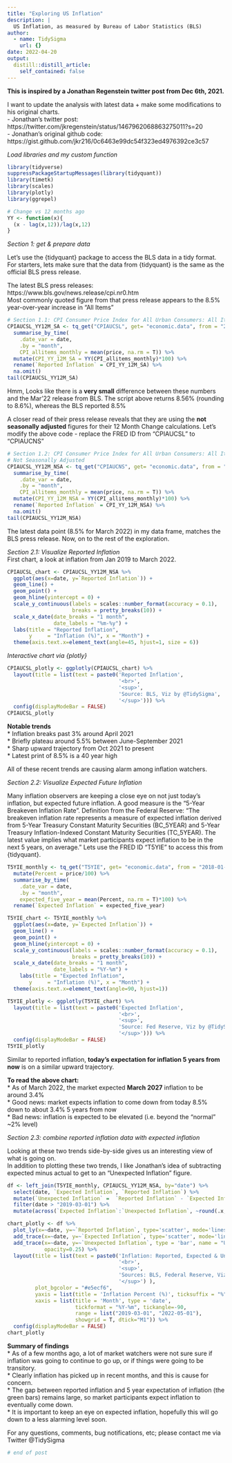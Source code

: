 ```yaml
---
title: "Exploring US Inflation"
description: |
  US Inflation, as measured by Bureau of Labor Statistics (BLS)
author:
  - name: TidySigma
    url: {}
date: 2022-04-20
output:
  distill::distill_article:
    self_contained: false
---
```


**This is inspired by a Jonathan Regenstein twitter post from Dec 6th, 2021.**   

I want to update the analysis with latest data + make some modifications to his original charts.  
- Jonathan's twitter post: https://twitter.com/jkregenstein/status/1467962068863275011?s=20  
- Jonathan's original github code: https://gist.github.com/jkr216/0c6463e99dc54f323ed4976392ce3c57  

*Load libraries and my custom function*
```r
library(tidyverse)
suppressPackageStartupMessages(library(tidyquant))
library(timetk)
library(scales)
library(plotly)
library(ggrepel)

# Change vs 12 months ago
YY <- function(x){
  (x - lag(x,12))/lag(x,12)
}

```

*Section 1: get & prepare data*  

Let's use the {tidyquant} package to access the BLS data in a tidy format. 
For starters, lets make sure that the data from {tidyquant} is the same as the official BLS press release.

The latest BLS press releases: https://www.bls.gov/news.release/cpi.nr0.htm  
Most commonly quoted figure from that press release appears to the 8.5% year-over-year increase in "All Items"

```r

# Section 1.1: CPI Consumer Price Index for All Urban Consumers: All Items in U.S. City Average
CPIAUCSL_YY12M_SA <- tq_get("CPIAUCSL", get= "economic.data", from = "2018-01-01")  %>%
  summarise_by_time(
    .date_var = date,
    .by = "month",
    CPI_allitems_monthly = mean(price, na.rm = T)) %>%
  mutate(CPI_YY_12M_SA = YY(CPI_allitems_monthly)*100) %>%
  rename(`Reported Inflation` = CPI_YY_12M_SA) %>%
  na.omit()
tail(CPIAUCSL_YY12M_SA)

```

Hmm, Looks like there is a **very small** difference between these numbers and the Mar'22 release from BLS. The script above returns 8.56% (rounding to 8.6%), whereas the BLS reported 8.5%  

A closer read of their press release reveals that they are using the **not seasonally adjusted** figures for their 12 Month Change calculations. Let's modify the above code - replace the FRED ID from "CPIAUCSL" to "CPIAUCNS"

```r
# Section 1.2: CPI Consumer Price Index for All Urban Consumers: All Items in U.S. City Average
# Not Seasonally Adjusted
CPIAUCSL_YY12M_NSA <- tq_get("CPIAUCNS", get= "economic.data", from = "2018-01-01")  %>%
  summarise_by_time(
    .date_var = date,
    .by = "month",
    CPI_allitems_monthly = mean(price, na.rm = T)) %>%
  mutate(CPI_YY_12M_NSA = YY(CPI_allitems_monthly)*100) %>%
  rename(`Reported Inflation` = CPI_YY_12M_NSA) %>%
  na.omit()
tail(CPIAUCSL_YY12M_NSA)
```

The latest data point (8.5% for March 2022) in my data frame, matches the BLS press release. Now, on to the rest of the exploration.

*Section 2.1: Visualize Reported Inflation*  
First chart, a look at inflation from Jan 2019 to March 2022.  

```r
CPIAUCSL_chart <- CPIAUCSL_YY12M_NSA %>%
  ggplot(aes(x=date, y=`Reported Inflation`)) +
  geom_line() +
  geom_point() +
  geom_hline(yintercept = 0) +
  scale_y_continuous(labels = scales::number_format(accuracy = 0.1),
                     breaks = pretty_breaks(10)) +
  scale_x_date(date_breaks = "1 month",
               date_labels = "%m-%y") +
  labs(title = "Reported Inflation",
       y     = "Inflation (%)", x = "Month") +
  theme(axis.text.x=element_text(angle=45, hjust=1, size = 6))
```
  
*Interactive chart via {plotly}*  

```r
CPIAUCSL_plotly <- ggplotly(CPIAUCSL_chart) %>%
  layout(title = list(text = paste0('Reported Inflation',
                                    '<br>',
                                    '<sup>',
                                    'Source: BLS, Viz by @TidySigma',
                                    '</sup>'))) %>%
  config(displayModeBar = FALSE)
CPIAUCSL_plotly
```

**Notable trends**      
* Inflation breaks past 3% around April 2021  
* Briefly plateau around 5.5% between June-September 2021  
* Sharp upward trajectory from Oct 2021 to present  
* Latest print of 8.5% is a 40 year high  

All of these recent trends are causing alarm among inflation watchers.

*Section 2.2: Visualize Expected Future Inflation*  

Many inflation observers are keeping a close eye on not just today's inflation, but expected future inflation. A good measure is the "5-Year Breakeven Inflation Rate". Definition from the Federal Reserve:  "The breakeven inflation rate represents a measure of expected inflation derived from 5-Year Treasury Constant Maturity Securities (BC_5YEAR) and 5-Year Treasury Inflation-Indexed Constant Maturity Securities (TC_5YEAR). The latest value implies what market participants expect inflation to be in the next 5 years, on average." Lets use the FRED ID "T5YIE" to access this from {tidyquant}. 

```r
T5YIE_monthly <- tq_get("T5YIE", get= "economic.data", from = "2018-01-01") %>%
  mutate(Percent = price/100) %>%
  summarise_by_time(
    .date_var = date,
    .by = "month",
    expected_five_year = mean(Percent, na.rm = T)*100) %>%
  rename(`Expected Inflation` = expected_five_year)

T5YIE_chart <- T5YIE_monthly %>%
  ggplot(aes(x=date, y=`Expected Inflation`)) +
  geom_line() +
  geom_point() +
  geom_hline(yintercept = 0) +
  scale_y_continuous(labels = scales::number_format(accuracy = 0.1),
                     breaks = pretty_breaks(10)) +
  scale_x_date(date_breaks = "1 month",
               date_labels = "%Y-%m") +
    labs(title = "Expected Inflation",
       y     = "Inflation (%)", x = "Month") +
  theme(axis.text.x=element_text(angle=90, hjust=1))

T5YIE_plotly <- ggplotly(T5YIE_chart) %>% 
  layout(title = list(text = paste0('Expected Inflation',
                                    '<br>',
                                    '<sup>',
                                    'Source: Fed Reserve, Viz by @TidySigma',
                                    '</sup>'))) %>%
  config(displayModeBar = FALSE)
T5YIE_plotly
```
Similar to reported inflation, **today's expectation for inflation 5 years from now** is on a similar upward trajectory.

**To read the above chart:**  
* As of March 2022, the market expected **March 2027** inflation to be around 3.4%  
* Good news: market expects inflation to come down from today 8.5% down to about 3.4% 5 years from now  
* Bad news: inflation is expected to be elevated (i.e. beyond the "normal" ~2% level)  


*Section 2.3: combine reported inflation data with expected inflation*

Looking at these two trends side-by-side gives us an interesting view of what is going on.  
In addition to plotting these two trends, I like Jonathan's idea of subtracting expected minus actual to get to an "Unexpected Inflation" figure.

```r
df <- left_join(T5YIE_monthly, CPIAUCSL_YY12M_NSA, by="date") %>%
  select(date, `Expected Inflation`, `Reported Inflation`) %>%
  mutate(`Unexpected Inflation` =  `Reported Inflation` - `Expected Inflation`) %>%
  filter(date > "2019-03-01") %>%
  mutate(across(`Expected Inflation`:`Unexpected Inflation`, ~round(.x,3)))

chart_plotly <- df %>%
  plot_ly(x=~date, y=~`Reported Inflation`, type='scatter', mode='lines+markers', name = "Reported") %>%
  add_trace(x=~date, y=~`Expected Inflation`, type='scatter', mode='lines+markers', name = "Expected") %>%
  add_trace(x=~date, y=~`Unexpected Inflation`, type = 'bar', name = "Unexpected",
            opacity=0.25) %>%
  layout(title = list(text = paste0('Inflation: Reported, Expected & Unexpected',
                                    '<br>',
                                    '<sup>',
                                    'Sources: BLS, Federal Reserve, Viz by @TidySigma',
                                    '</sup>') ), 
         plot_bgcolor = "#e5ecf6",
         yaxis = list(title = 'Inflation Percent (%)', ticksuffix = "%"),
         xaxis = list(title = 'Month', type = 'date',
                      tickformat = "%Y-%m", tickangle=-90,
                      range = list("2019-03-01", "2022-05-01"),
                      showgrid = T, dtick="M1")) %>%
  config(displayModeBar = FALSE)
chart_plotly
```

**Summary of findings**  
* As of a few months ago, a lot of market watchers were not sure sure if inflation was going to continue to go up, or if things were going to be transitory.  
* Clearly inflation has picked up in recent months, and this is cause for concern.  
* The gap between reported inflation and 5 year expectation of inflation (the green bars) remains large, so market participants expect inflation to eventually come down.  
* It is important to keep an eye on expected inflation, hopefully this will go down to a less alarming level soon.  


For any questions, comments, bug notifications, etc; please contact me via Twitter @TidySigma



```r
# end of post
```
